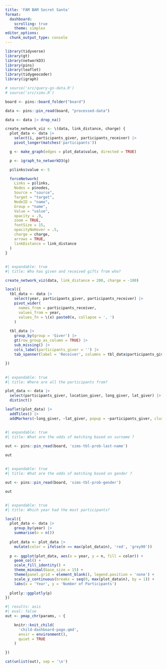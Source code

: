 ```yaml
---
title: 'FAM BAM Secret Santa'
format:
  dashboard:
    scrolling: true
    theme: simplex
editor_options: 
  chunk_output_type: console
---
```


```r
library(tidyverse)
library(gt)
library(networkD3)
library(pins)
library(leaflet)
library(tidygeocoder)
library(igraph)

# source('src/query-gs-data.R')
# source('src/sims.R')

board <- pins::board_folder("board")

data <- pins::pin_read(board, "processed-data")

data <- data |> drop_na()

create_network_viz <- \(data, link_distance, charge) {
  plot_data <- data |>
    select(i, participants_giver, participants_receiver) |>
    pivot_longer(matches('participants'))

  g <- make_graph(edges = plot_data$value, directed = TRUE)

  p <- igraph_to_networkD3(g)

  p$links$value <- 5

  forceNetwork(
    Links = p$links,
    Nodes = p$nodes,
    Source = "source",
    Target = "target",
    NodeID = "name",
    Group = "name",
    Value = "value",
    opacity = .9,
    zoom = TRUE,
    fontSize = 15,
    opacityNoHover = .5,
    charge = charge,
    arrows = TRUE,
    linkDistance = link_distance
  )
}

```

## 
```r
#| expandable: true
#| title: Who has given and received gifts from who?

create_network_viz(data, link_distance = 200, charge = -100)

local({
  tbl_data <- data |>
    select(year, participants_giver, participants_receiver) |>
    pivot_wider(
      names_from = participants_receiver,
      values_from = year,
      values_fn = \(x) paste0(x, collapse = ', ')
    )
  
  tbl_data |>
    group_by(group = 'Giver') |>
    gt(row_group_as_column = TRUE) |>
    sub_missing() |>
    cols_label(participants_giver = '') |>
    tab_spanner(label = 'Receiver', columns = tbl_data$participants_giver)
  
})

```

## 

```r
#| expandable: true
#| title: Where are all the participants from?

plot_data <- data |> 
  select(participants_giver, location_giver, long_giver, lat_giver) |> 
  distinct()

leaflet(plot_data) |> 
  addTiles() |> 
  addMarkers(~long_giver, ~lat_giver, popup = ~participants_giver, clusterOptions = markerClusterOptions())

```

## 

```r
#| expandable: true
#| title: What are the odds of matching based on surname ?

out <- pins::pin_read(board, 'sims-tbl-prob-last-name')

out
```

## 

```r
#| expandable: true
#| title: What are the odds of matching based on gender ?

out <- pins::pin_read(board, 'sims-tbl-prob-gender')

out
```




## 

```r
#| expandable: true
#| title: Which year had the most participants?

local({
  plot_data <- data |>
    group_by(year) |>
    summarise(n = n())
  
  plot_data <- plot_data |>
    mutate(color = ifelse(n == max(plot_data$n), 'red', 'grey90'))
  
  p <- ggplot(plot_data, aes(x = year, y = n, fill = color)) +
    geom_col() +
    scale_fill_identity() +
    theme_minimal(base_size = 15) +
    theme(panel.grid = element_blank(), legend.position = 'none') +
    scale_y_continuous(breaks = seq(0, max(plot_data$n), by = 1)) +
    labs(x = 'Year', y = 'Number of Participants')
  
  plotly::ggplotly(p)
})

```



```r
#| results: asis
#| eval: false
out <- pmap_chr(params, ~ {

    knitr::knit_child(
      'child-dashboard-page.qmd',
      envir = environment(),
      quiet = TRUE
    )

})

cat(unlist(out), sep = '\n')

```


